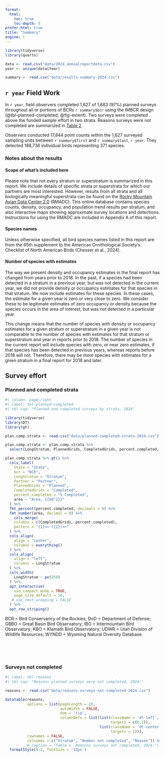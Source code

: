 ```yaml
---
format: 
  html:
    toc: true
    toc-depth: 5
prefer-html: true
title: "Summary"
engine: r
---
```


```r
library(tidyverse)
library(quarto)

data <- read.csv("data/2024_annualreportdata.csv")
year <- unique(data$Year)

summary <- read.csv("data/results-summary-2024.csv")


```

## `r year` Field Work {.unnumbered}

In `r year`, field observers completed 1,627 of 1,683 (97%) planned surveys throughout all or portions of BCRs `r summary$bcr` using the IMBCR design (@tbl-planned-completed, @fig-extent). Two surveys were completed above the funded sample effort in two strata. Reasons surveys were not completed are summarized in <a href="#sec-reasons">Table 2</a>.

Observers conducted 17,844 point counts within the 1,627 surveyed sampling units between `r summary$first` and `r summary$last`, `r year`. They detected 188,736 individual birds representing 371 species.

### Notes about the results {.unnumbered}

#### Scope of what's included here {.unnumbered}

Please note that not every stratum or superstratum is summarized in this report. We include details of specific strata or superstrata for which our partners are most interested. However, results from all strata and all biologically meaningful superstrata can be found on the [Rocky Mountain Avian Data Center 2.0](https://apps.birdconservancy.org/rmadc/) (RMADC). This online database contains species counts, density, occupancy, and population trend results per stratum, and also interactive maps showing approximate survey locations and detections. Instructions for using the RMADC are included in Appendix A of this report.  

#### Species names {.unnumbered}

Unless otherwise specified, all bird species names listed in this report are from the 65th supplement to the American Ornithological Society's Checklist of North American Birds (Chesser et al., 2024).  

#### Number of species with estimates {.unnumbered}

The way we present density and occupancy estimates in the final report has changed from years prior to 2018. In the past, if a species had been detected in a stratum in a previous year, but was not detected in the current year, we did not provide density or occupancy estimates for that species in that stratum. We now include estimates for these species. In these cases, the estimate for a given year is zero or very close to zero. We consider these to be legitimate estimates of zero occupancy or density because the species occurs in the area of interest, but was not detected in a particular year.

This change means that the number of species with density or occupancy estimates for a given stratum or superstratum in a given year is not comparable to the number of species with estimates for that stratum or superstratum and year in reports prior to 2018. The number of species in the current report will include species with zero, or near zero estimates, if that species has been detected in previous years, whereas reports before 2018 will not. Therefore, there may be more species with estimates for a given stratum in a final report for 2018 and later.

## Survey effort {.unnumbered}

### Planned and completed strata

```r
#| column: page-right
#| label: tbl-planned-completed
#| tbl-cap: "Planned and completed surveys by strata, 2024"

library(tidyverse)
library(DT)
library(gt)

plan.comp.strata <- read.csv("data/planned-completed-strata-2024.csv")

plan.comp.strata <- plan.comp.strata %>%
  select(LongStratum, PlannedGrids, CompletedGrids, percent.completed, State, bcr, Partner, area)

plan.comp.strata %>% gt() %>%
  cols_label(
    State = "State",
    bcr = "BCR",
    LongStratum = "Stratum",
    Partner = "Partner",
    PlannedGrids = "Planned",
    CompletedGrids = "Completed",
    percent.completed = "% Completed",
    area ~ "Area, {{km^2}}"
  ) %>%
  fmt_percent(percent.completed, decimals = 0) %>%
  fmt_number(area, decimal = 0) %>%
    cols_merge(
    columns = c(CompletedGrids, percent.completed),
    pattern = "{1}<< ({2})>>"
  ) %>%
  cols_align(
    align = "center",
    columns = everything()
  ) %>%
  cols_align(
    align = "left",
    columns = LongStratum
  ) %>%
  cols_width(
    LongStratum ~ px(250)
  ) %>%
  opt_interactive(
    use_compact_mode = TRUE,
    page_size_default = 10,
   # use_text_wrapping = FALSE
  ) %>%
  opt_row_striping()

```

::: column-screen-inset-right
BCR = Bird Conservancy of the Rockies; DoD = Department of Defense; GBBO = Great Basin Bird Observatory; IBO = Intermountain Bird Observatory; KBO = Klamath Bird Observatory; UDWR = Utah Division of Wildlife Resources; WYNDD = Wyoming Natural Diversity Database.
:::

<br> <br> <br>

### Surveys not completed {.unnumbered}

```r
#| label: tbl-reasons
#| tbl-cap: "Reasons planned surveys were not completed, 2024."

reasons <- read.csv("data/reasons-surveys-not-completed-2024.csv")

datatable(reasons, 
          options = list(pageLength = 10,
                         autoWidth = FALSE,
                         dom = 'tip',
                         columnDefs = list(list(className = 'dt-left', 
                                                targets = c(0,2)), 
                                           list(className = 'dt-center', 
                                                targets = 1))),
          rownames = FALSE,
          colnames = c("Stratum", "Number not completed", "Reason")) %>%
          # caption = "Table x. Reasons surveys not completed, 2024.") %>%
  formatStyle(0:2, fontSize = '12px')


```
